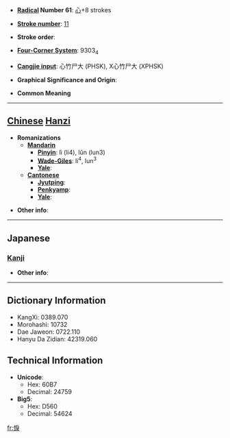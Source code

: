 * '''[[Wiktionary:Chinese radical index| Radical]] Number 61''': [[Wiktionary:Chinese radical index 心|心]]+8 strokes

* '''[[Wiktionary:Chinese total strokes index|Stroke number]]''': [[Wiktionary:Chinese total strokes index 11|11]]

* '''Stroke order''': 

* '''[[Wiktionary:Chinese four corner index|Four-Corner System]]''': 9303<sub>4</sub>

* '''[[Wiktionary:Chinese Cangjie index|Cangjie input]]''': 心竹尸大 (PHSK), X心竹尸大 (XPHSK)

* '''Graphical Significance and Origin''': 

* '''Common Meaning'''

----

== [[Chinese]] [[Hanzi]] ==

* '''Romanizations'''
** '''[[Mandarin]]'''
*** '''[[Pinyin]]''': lì (li4), lǔn (lun3)
*** '''[[Wade-Giles]]''': li<sup>4</sup>, lun<sup>3</sup>
*** '''[[Yale]]''': 
** '''[[Cantonese]]'''
*** '''[[Jyutping]]''':
*** '''[[Penkyamp]]''': 
*** '''[[Yale]]''': 

* '''Other info''': 

----

==Japanese==
===[[Kanji]]===
{{kanji|on readings=[[れい]] (rei), [[らい]] (rai), [[り]] (ri)
|kun readings=[[かなしむ]] (kanashimu)
}}

* '''Other info''':  

----

== Dictionary Information ==

* KangXi: 0389.070
* Morohashi: 10732
* Dae Jaweon: 0722.110
* Hanyu Da Zidian: 42319.060

== Technical Information ==

* '''Unicode''':
** Hex: 60B7
** Decimal: 24759
* '''Big5''':
** Hex: D560
** Decimal: 54624

[[fr:悷]]